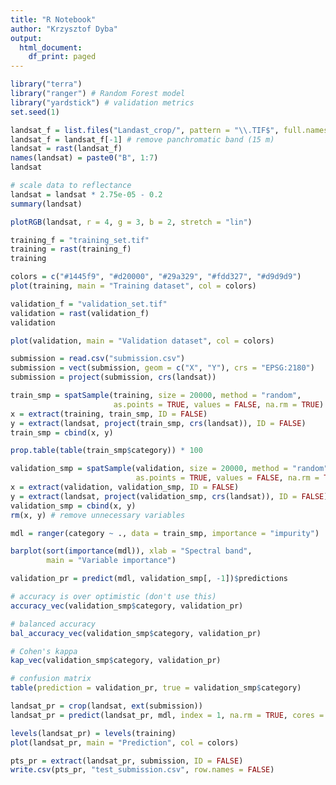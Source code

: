 ```yaml
---
title: "R Notebook"
author: "Krzysztof Dyba"
output:
  html_document:
    df_print: paged
---
```


```r
library("terra")
library("ranger") # Random Forest model
library("yardstick") # validation metrics
set.seed(1)
```

```r
landsat_f = list.files("Landast_crop/", pattern = "\\.TIF$", full.names = TRUE)
landsat_f = landsat_f[-1] # remove panchromatic band (15 m)
landsat = rast(landsat_f)
names(landsat) = paste0("B", 1:7)
landsat
```

```r
# scale data to reflectance
landsat = landsat * 2.75e-05 - 0.2
summary(landsat)
```

```r
plotRGB(landsat, r = 4, g = 3, b = 2, stretch = "lin")
```

```r
training_f = "training_set.tif"
training = rast(training_f)
training
```

```r
colors = c("#1445f9", "#d20000", "#29a329", "#fdd327", "#d9d9d9")
plot(training, main = "Training dataset", col = colors)
```

```r
validation_f = "validation_set.tif"
validation = rast(validation_f)
validation
```

```r
plot(validation, main = "Validation dataset", col = colors)
```

```r
submission = read.csv("submission.csv")
submission = vect(submission, geom = c("X", "Y"), crs = "EPSG:2180")
submission = project(submission, crs(landsat))
```

```r
train_smp = spatSample(training, size = 20000, method = "random",
                       as.points = TRUE, values = FALSE, na.rm = TRUE)
x = extract(training, train_smp, ID = FALSE)
y = extract(landsat, project(train_smp, crs(landsat)), ID = FALSE)
train_smp = cbind(x, y)
```

```r
prop.table(table(train_smp$category)) * 100
```

```r
validation_smp = spatSample(validation, size = 20000, method = "random",
                            as.points = TRUE, values = FALSE, na.rm = TRUE)
x = extract(validation, validation_smp, ID = FALSE)
y = extract(landsat, project(validation_smp, crs(landsat)), ID = FALSE)
validation_smp = cbind(x, y)
rm(x, y) # remove unnecessary variables
```

```r
mdl = ranger(category ~ ., data = train_smp, importance = "impurity")
```

```r
barplot(sort(importance(mdl)), xlab = "Spectral band",
        main = "Variable importance")
```

```r
validation_pr = predict(mdl, validation_smp[, -1])$predictions

# accuracy is over optimistic (don't use this)
accuracy_vec(validation_smp$category, validation_pr)

# balanced accuracy
bal_accuracy_vec(validation_smp$category, validation_pr)

# Cohen's kappa
kap_vec(validation_smp$category, validation_pr)
```

```r
# confusion matrix
table(prediction = validation_pr, true = validation_smp$category)
```

```r
landsat_pr = crop(landsat, ext(submission))
landsat_pr = predict(landsat_pr, mdl, index = 1, na.rm = TRUE, cores = 1)
```

```r
levels(landsat_pr) = levels(training)
plot(landsat_pr, main = "Prediction", col = colors)
```

```r
pts_pr = extract(landsat_pr, submission, ID = FALSE)
write.csv(pts_pr, "test_submission.csv", row.names = FALSE)
```
